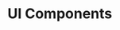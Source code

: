
# UI Components

<Stack>

<ArticleIconCard
	title="ConnectButton"
	icon={ComponentIcon}
	href="/typescript/v5/react/components/ConnectButton"
	description="A button that opens the Modal to connect to various wallets"
/>

<ArticleIconCard
	title="ConnectEmbed"
	icon={ComponentIcon}
	href="/typescript/v5/react/components/ConnectEmbed"
	description="Embeddable component to connect to various wallets to create a sign-in UI"
/>

<ArticleIconCard
	title="TransactionButton"
	icon={ComponentIcon}
	href="/typescript/v5/react/components/TransactionButton"
	description="A button that triggers given transaction on click"
/>

</Stack>
